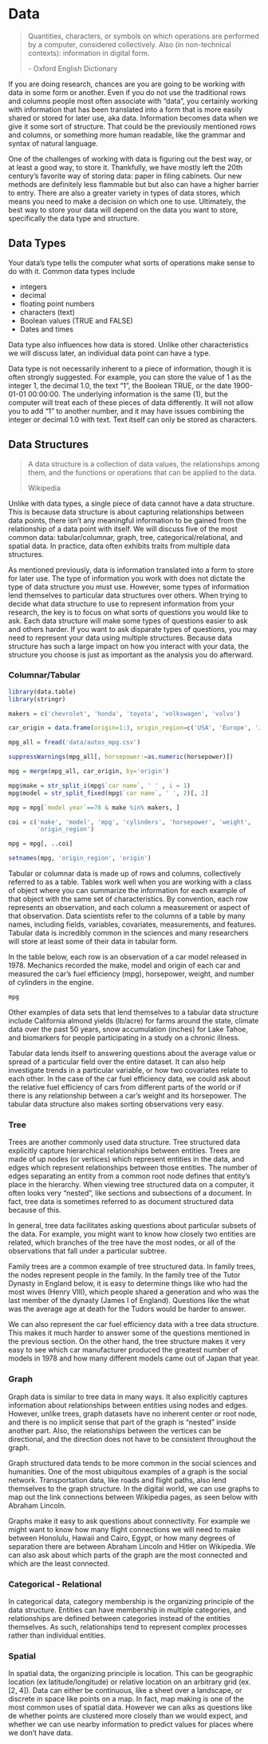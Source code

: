 # Data

> Quantities, characters, or symbols on which operations are performed by a 
> computer, considered collectively. Also (in non-technical contexts): 
> information in digital form.
>
> \- Oxford English Dictionary


<!--
Information becomes data when it takes on a structure.

some data has a structure that is inherent to the information
Data is actionable, either by humans or by computers by putting it in some sort 
of structure (including natural language: syntax and grammar), text isn't 
unstructured it just hasn't been restructured to make it actionable

two structures; inherent structure and structure we impose on the data
The process of (re)structuring data is at least as important as the analysis 
we do afterward.

Things inform your data structure: inherent structure in data, and the question
you want to ask?

Ex you might throw the structure away ex with a lot of LLMs through the grammatical
structure away.

You will almost always have multiple versions of data in different structures
so you can ask different questions

Note: there are other definitions of data structure from other disciplines
(ex. in comp sci), we will not be using those definitions
-->

If you are doing research, chances are you are going to be working with data
in some form or another. Even if you do not use the traditional rows and
columns people most often associate with "data", you certainly working with
information that has been translated into a form that is more easily shared
or stored for later use, aka data. Information becomes data when we give it some
sort of structure. That could be the previously mentioned rows and columns, or 
something more human readable, like the grammar and syntax of natural language.

One of the challenges of working with data is figuring out the best way, or at
least a good way, to store it. Thankfully, we have mostly left the 20th
century's favorite way of storing data: paper in filing cabinets. Our new
methods are definitely less flammable but but also can have a higher barrier to
entry. There are also a greater variety in types of data stores, which means you
need to make a decision on which one to use. Ultimately, the best way to store
your data will depend on the data you want to store, specifically the data type
and structure.

## Data Types

Your data's type tells the computer what sorts of operations make sense to do
with it. Common data types include

  * integers
  * decimal
  * floating point numbers
  * characters (text)
  * Boolean values (TRUE and FALSE)
  * Dates and times

Data type also influences how data is stored. Unlike other characteristics we
will discuss later, an individual data point can have a type.

Data type is not necessarily inherent to a piece of information, though it is
often strongly suggested. For example, you can store the value of 1 as the
integer 1, the decimal 1.0, the text "1", the Boolean TRUE, or the date
1900-01-01 00:00:00. The underlying information is the same (1), but the
computer will treat each of these pieces of data differently. It will not allow
you to add "1" to another number, and it may have issues combining the integer
or decimal 1.0 with text. Text itself can only be stored as characters.

## Data Structures

> A data structure is a collection of data values, the relationships among them,
> and the functions or operations that can be applied to the data.
>
> Wikipedia

Unlike with data types, a single piece of data cannot have a data structure.
This is because data structure is about capturing relationships between data
points, there isn't any meaningful information to be gained from the
relationship of a data point with itself. We will discuss five of the most
common data: tabular/columnar, graph, tree, categorical/relational, and spatial
data. In practice, data often exhibits traits from multiple data structures. 

As mentioned previously, data is information translated into a form to store for
later use. The type of information you work with does not dictate the type of
data structure you must use. However, some types of information
lend themselves to particular data structures over others. When trying to decide
what data structure to use to represent information from your research, the key
is to focus on what sorts of questions you would like to ask. Each data
structure will make some types of questions easier to ask and others harder. If
you want to ask disparate types of questions, you may need to represent your
data using multiple structures. Because data structure has such
a large impact on how you interact with your data, the structure you choose is
just as important as the analysis you do afterward.

### Columnar/Tabular

<!--
Convention is rows are observations and columns are your variables,
value associated with a given variable for a given observation lives in that
cell

Discrete (brief) observations of a particular thing, 
dealing with a class of object where every observation of one of those objects
can be described using the same set of variables

sorting is easy

better at working across the entire data structure

location and scale aka spread
-->


```r

library(data.table)
library(stringr)

makers = c('chevrolet', 'honda', 'toyota', 'volkswagen', 'volvo')

car_origin = data.frame(origin=1:3, origin_region=c('USA', 'Europe', 'Japan'))

mpg_all = fread('data/autos_mpg.csv')

suppressWarnings(mpg_all[, horsepower:=as.numeric(horsepower)])

mpg = merge(mpg_all, car_origin, by='origin')

mpg$make = str_split_i(mpg$`car name`, ' ' , i = 1)
mpg$model = str_split_fixed(mpg$`car name`, ' ', 2)[, 2]

mpg = mpg[`model year`==78 & make %in% makers, ]

coi = c('make', 'model', 'mpg', 'cylinders', 'horsepower', 'weight',
        'origin_region')

mpg = mpg[, ..coi]

setnames(mpg, 'origin_region', 'origin')


```


Tabular or columnar data is made up of rows and columns, collectively referred
to as a table. Tables work well when you are working with a class of object
where you can summarize the information for each example of that object with the
same set of characteristics. By convention, each row represents an observation,
and each column a measurement or aspect of that observation. Data scientists
refer to the columns of a table by many names, including fields, variables,
covariates, measurements, and features. Tabular data is incredibly common in the
sciences and many researchers will store at least some of their data in tabular
form.

In the table below, each row is an observation of a car model released in 1978.
Mechanics recorded the make, model and origin of each car and measured the car's
fuel efficiency (mpg), horsepower, weight, and number of cylinders in the
engine.

```r

mpg

```

Other examples of data sets that lend themselves to a tabular data structure
include California almond yields (lb/acre) for farms around the state, climate
data over the past 50 years, snow accumulation (inches) for Lake Tahoe, and
biomarkers for people participating in a study on a chronic illness.

Tabular data lends itself to answering questions about the average value or
spread of a particular field over the entire dataset. It can also help
investigate trends in a particular variable, or how two covariates relate to
each other. In the case of the car fuel efficiency data, we could ask about the
relative fuel efficiency of cars from different parts of the world or if there
is any relationship between a car's weight and its horsepower. The tabular data
structure also makes sorting observations very easy.

### Tree 

<!--
tree like structure of inheritance from a root
we could express tree data as a data frame but you end up with a lot of empty or
missing data because not every mother node will have the same number of daughter
nodes 

better working within groups and knowing what groups

set up emails as a tree -> threads = trees

xml is for trees, nested data = tree data
-->

Trees are another commonly used data structure. Tree structured data explicitly
capture hierarchical relationships between entities. Trees are made of up nodes
(or vertices) which represent entities in the data, and edges which represent
relationships between those entities. The number of edges separating an entity
from a common root node defines that entity's place in the hierarchy. When
viewing tree structured data on a computer, it often looks very "nested", like
sections and subsections of a document. In fact, tree data is sometimes
referred to as document structured data because of this.


In general, tree data facilitates asking questions about particular subsets of 
the data. For example, you might want to know how closely two entities are
related, which branches of the tree have the most nodes, or all of the
observations that fall under a particular subtree.

Family trees are a common example of tree structured data. In family
trees, the nodes represent people in the family. In the
family tree of the Tutor Dynasty in England below, it is easy to determine
things like who had the most wives (Henry VIII), which people shared a
generation and who was the last member of the dynasty (James I of England).
Questions like the what was the average age at death for the Tudors would be
harder to answer.

We can also represent the car fuel efficiency data with a tree data structure.
This makes it much harder to answer some of the questions mentioned in the
previous section. On the other hand, the tree structure makes it very easy to
see which car manufacturer produced the greatest number of models in 1978 and
how many different models came out of Japan that year.


### Graph

<!--
graphs are rysomatic

they have no root, they only have a node that you care about this at the moment
following relationships
vertex or node

airplanes!
-->

Graph data is similar to tree data in many ways. It also explicitly captures
information about relationships between entities using nodes and edges. However,
unlike trees, graph datasets have no inherent center or root node, and there
is no implicit sense that part of the graph is "nested" inside another part.
Also, the relationships between the vertices can be directional, and the 
direction does not have to be consistent throughout the graph.

Graph structured data tends to be more common in the social sciences and
humanities. One of the most ubiquitous examples of a graph is the social
network. Transportation data, like roads and flight paths, also lend themselves
to the graph structure. In the digital world, we can use graphs to map out the
link connections between Wikipedia pages, as seen below with Abraham Lincoln.

Graphs make it easy to ask questions about connectivity. For example we might
want to know how many flight connections we will need to make between Honolulu, 
Hawaii and Cairo, Egypt, or how many degrees of separation there are between 
Abraham Lincoln and Hitler on Wikipedia. We can also ask about which parts of 
the graph are the most connected and which are the least connected.

### Categorical - Relational 

<!--
Do I need this?
-->

In categorical data, category membership is the organizing principle of the 
data structure. Entities can have membership in multiple categories, and
relationships are defined between categories instead of the entities themselves.
As such, relationships tend to represent complex processes rather than
individual entities.

### Spatial

In spatial data, the organizing principle is location. This can be geographic
location (ex latitude/longitude) or relative location on an arbitrary grid (ex.
[2, 4]). Data can either be continuous, like a sheet over a landscape, or
discrete in space like points on a map. In fact, map making is one of the most
common uses of spatial data. However we can alks as questions like  de whether
points are clustered more closely than we would expect, and whether we can use
nearby information to predict values for places where we don't have data.




